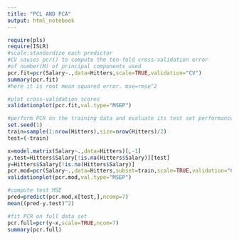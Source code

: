 ---
title: "PCL AND PCA"
output: html_notebook
---

```{r}
require(pls)
require(ISLR)
#scale:standardize each predictor
#CV causes pcr() to compute the ten-fold cross-validation error 
#of number(M) of principal components used
pcr.fit=pcr(Salary~.,data=Hitters,scale=TRUE,validation="CV")
summary(pcr.fit)
#here it is root mean squared error. mse=rmse^2

```
```{r}
#plot cross-validation scores
validationplot(pcr.fit,val.type="MSEP")
```
```{r}
#perform PCR on the training data and evaluate its test set performance
set.seed(1)
train=sample(1:nrow(Hitters),size=nrow(Hitters)/2)
test=(-train)

x=model.matrix(Salary~.,data=Hitters)[,-1]
y.test=Hitters$Salary[!is.na(Hitters$Salary)][test]
y=Hitters$Salary[!is.na(Hitters$Salary)]
pcr.mod=pcr(Salary~.,data=Hitters,subset=train,scale=TRUE,validation="CV")
validationplot(pcr.mod,val.type="MSEP")
```
```{r}
#compute test MSE
pred=predict(pcr.mod,x[test,],ncomp=7)
mean((pred-y.test)^2)

```
```{r}
#fit PCR on full data set
pcr.full=pcr(y~x,scale=TRUE,ncom=7)
summary(pcr.full)
```

